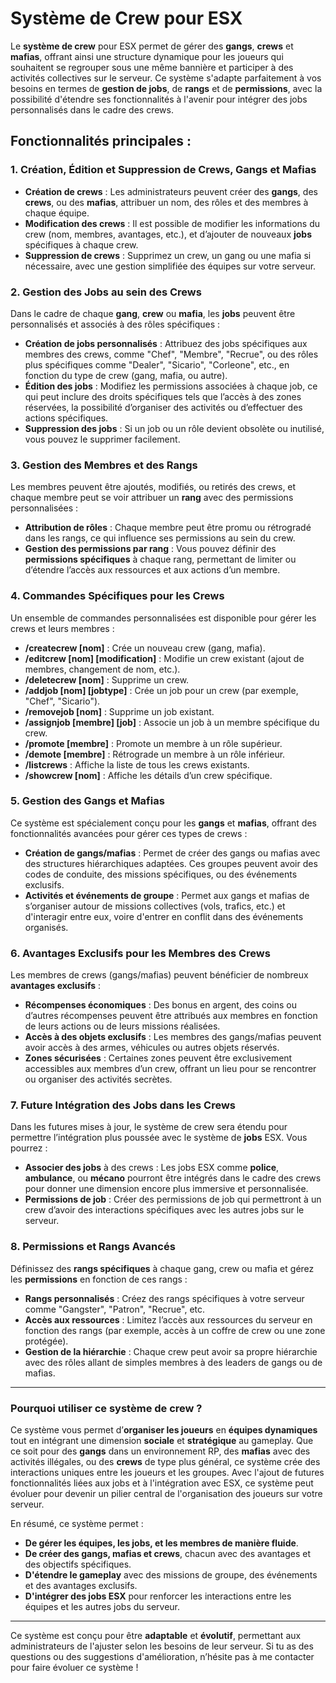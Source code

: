 # Système de Crew pour ESX

Le **système de crew** pour ESX permet de gérer des **gangs**, **crews** et **mafias**, offrant ainsi une structure dynamique pour les joueurs qui souhaitent se regrouper sous une même bannière et participer à des activités collectives sur le serveur. Ce système s'adapte parfaitement à vos besoins en termes de **gestion de jobs**, de **rangs** et de **permissions**, avec la possibilité d'étendre ses fonctionnalités à l'avenir pour intégrer des jobs personnalisés dans le cadre des crews.

## Fonctionnalités principales :

### 1. **Création, Édition et Suppression de Crews, Gangs et Mafias**
- **Création de crews** : Les administrateurs peuvent créer des **gangs**, des **crews**, ou des **mafias**, attribuer un nom, des rôles et des membres à chaque équipe.
- **Modification des crews** : Il est possible de modifier les informations du crew (nom, membres, avantages, etc.), et d’ajouter de nouveaux **jobs** spécifiques à chaque crew.
- **Suppression de crews** : Supprimez un crew, un gang ou une mafia si nécessaire, avec une gestion simplifiée des équipes sur votre serveur.

### 2. **Gestion des Jobs au sein des Crews**
Dans le cadre de chaque **gang**, **crew** ou **mafia**, les **jobs** peuvent être personnalisés et associés à des rôles spécifiques :
- **Création de jobs personnalisés** : Attribuez des jobs spécifiques aux membres des crews, comme "Chef", "Membre", "Recrue", ou des rôles plus spécifiques comme "Dealer", "Sicario", "Corleone", etc., en fonction du type de crew (gang, mafia, ou autre).
- **Édition des jobs** : Modifiez les permissions associées à chaque job, ce qui peut inclure des droits spécifiques tels que l’accès à des zones réservées, la possibilité d’organiser des activités ou d’effectuer des actions spécifiques.
- **Suppression des jobs** : Si un job ou un rôle devient obsolète ou inutilisé, vous pouvez le supprimer facilement.

### 3. **Gestion des Membres et des Rangs**
Les membres peuvent être ajoutés, modifiés, ou retirés des crews, et chaque membre peut se voir attribuer un **rang** avec des permissions personnalisées :
- **Attribution de rôles** : Chaque membre peut être promu ou rétrogradé dans les rangs, ce qui influence ses permissions au sein du crew.
- **Gestion des permissions par rang** : Vous pouvez définir des **permissions spécifiques** à chaque rang, permettant de limiter ou d’étendre l’accès aux ressources et aux actions d’un membre.

### 4. **Commandes Spécifiques pour les Crews**
Un ensemble de commandes personnalisées est disponible pour gérer les crews et leurs membres :
- **/createcrew [nom]** : Crée un nouveau crew (gang, mafia).
- **/editcrew [nom] [modification]** : Modifie un crew existant (ajout de membres, changement de nom, etc.).
- **/deletecrew [nom]** : Supprime un crew.
- **/addjob [nom] [jobtype]** : Crée un job pour un crew (par exemple, "Chef", "Sicario").
- **/removejob [nom]** : Supprime un job existant.
- **/assignjob [membre] [job]** : Associe un job à un membre spécifique du crew.
- **/promote [membre]** : Promote un membre à un rôle supérieur.
- **/demote [membre]** : Rétrograde un membre à un rôle inférieur.
- **/listcrews** : Affiche la liste de tous les crews existants.
- **/showcrew [nom]** : Affiche les détails d’un crew spécifique.

### 5. **Gestion des Gangs et Mafias**
Ce système est spécialement conçu pour les **gangs** et **mafias**, offrant des fonctionnalités avancées pour gérer ces types de crews :
- **Création de gangs/mafias** : Permet de créer des gangs ou mafias avec des structures hiérarchiques adaptées. Ces groupes peuvent avoir des codes de conduite, des missions spécifiques, ou des événements exclusifs.
- **Activités et événements de groupe** : Permet aux gangs et mafias de s’organiser autour de missions collectives (vols, trafics, etc.) et d'interagir entre eux, voire d'entrer en conflit dans des événements organisés.

### 6. **Avantages Exclusifs pour les Membres des Crews**
Les membres de crews (gangs/mafias) peuvent bénéficier de nombreux **avantages exclusifs** :
- **Récompenses économiques** : Des bonus en argent, des coins ou d’autres récompenses peuvent être attribués aux membres en fonction de leurs actions ou de leurs missions réalisées.
- **Accès à des objets exclusifs** : Les membres des gangs/mafias peuvent avoir accès à des armes, véhicules ou autres objets réservés.
- **Zones sécurisées** : Certaines zones peuvent être exclusivement accessibles aux membres d’un crew, offrant un lieu pour se rencontrer ou organiser des activités secrètes.

### 7. **Future Intégration des Jobs dans les Crews**
Dans les futures mises à jour, le système de crew sera étendu pour permettre l’intégration plus poussée avec le système de **jobs** ESX. Vous pourrez :
- **Associer des jobs** à des crews : Les jobs ESX comme **police**, **ambulance**, ou **mécano** pourront être intégrés dans le cadre des crews pour donner une dimension encore plus immersive et personnalisée.
- **Permissions de job** : Créer des permissions de job qui permettront à un crew d’avoir des interactions spécifiques avec les autres jobs sur le serveur.

### 8. **Permissions et Rangs Avancés**
Définissez des **rangs spécifiques** à chaque gang, crew ou mafia et gérez les **permissions** en fonction de ces rangs :
- **Rangs personnalisés** : Créez des rangs spécifiques à votre serveur comme "Gangster", "Patron", "Recrue", etc.
- **Accès aux ressources** : Limitez l’accès aux ressources du serveur en fonction des rangs (par exemple, accès à un coffre de crew ou une zone protégée).
- **Gestion de la hiérarchie** : Chaque crew peut avoir sa propre hiérarchie avec des rôles allant de simples membres à des leaders de gangs ou de mafias.

---

### Pourquoi utiliser ce système de crew ?

Ce système vous permet d’**organiser les joueurs** en **équipes dynamiques** tout en intégrant une dimension **sociale** et **stratégique** au gameplay. Que ce soit pour des **gangs** dans un environnement RP, des **mafias** avec des activités illégales, ou des **crews** de type plus général, ce système crée des interactions uniques entre les joueurs et les groupes. Avec l'ajout de futures fonctionnalités liées aux jobs et à l'intégration avec ESX, ce système peut évoluer pour devenir un pilier central de l'organisation des joueurs sur votre serveur.

En résumé, ce système permet :
- **De gérer les équipes, les jobs, et les membres de manière fluide**.
- **De créer des gangs, mafias et crews**, chacun avec des avantages et des objectifs spécifiques.
- **D'étendre le gameplay** avec des missions de groupe, des événements et des avantages exclusifs.
- **D'intégrer des jobs ESX** pour renforcer les interactions entre les équipes et les autres jobs du serveur.

---

Ce système est conçu pour être **adaptable** et **évolutif**, permettant aux administrateurs de l'ajuster selon les besoins de leur serveur. Si tu as des questions ou des suggestions d'amélioration, n’hésite pas à me contacter pour faire évoluer ce système !